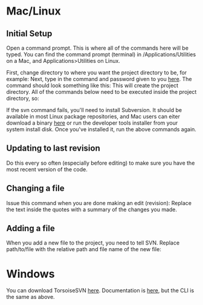= Mac/Linux =
== Initial Setup ==
Open a command prompt. This is where all of the commands here will be typed. You can find the command prompt (terminal) in /Applications/Utilities on a Mac, and Applications>Utilities on Linux.

First, change directory to where you want the project directory to be, for example:
{{{cd Documents}}}
Next, type in the command and password given to you [http://code.google.com/p/theta-12/source/checkout here]. The command should look something like this:
{{{svn checkout https://theta-12.googlecode.com/svn/trunk/ theta-12 --username bob123}}}
This will create the project directory. All of the commands below need to be executed inside the project directory, so:
{{{cd theta-12}}}

If the svn command fails, you'll need to install Subversion. It should be available in most Linux package repositories, and Mac users can eiter download a binary [http://subversion.apache.org/packages.html here] or run the developer tools installer from your system install disk. Once you've installed it, run the above commands again.

== Updating to last revision ==
Do this every so often (especially before editing) to make sure you have the most recent version of the code.
{{{svn up}}}

== Changing a file ==
Issue this command when you are done making an edit (revision):
{{{svn commit -message="commit message goes here"}}}
Replace the text inside the quotes with a summary of the changes you made.

== Adding a file ==
When you add a new file to the project, you need to tell SVN. Replace path/to/file with the relative path and file name of the new file:
{{{svn add path/to/file}}}

= Windows =
You can download TorsoiseSVN [http://tortoisesvn.net/ here]. Documentation is [http://tortoisesvn.net/support here], but the CLI is the same as above.